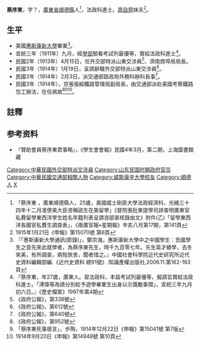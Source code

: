 '''蔡序東'''{{BD|1884年||1914年||catIdx=C蔡}}，字？，[[廣東省|廣東省]][[順德縣|順德縣]]人<ref>「蔡序東 ，廣東順德縣人，25歲，美國威士剛臣大學法政經濟科，光緒三十四年十二月准使美大臣咨稱該生在美留學」《督院張批東提學司詳查明廣東官私費留學東西洋學生姓名年籍列表呈請咨部查核錄由文》附件(乙)「留學東西洋各國官私費生調查表」，《兩廣官報•星期報》辛亥八月第17期，第141頁</ref>，法政科進士。[[周自齊|周自齊]]妹夫<ref>1915年1月21日《申報》第15070號 第6頁</ref>。

== 生平 ==
* 美國[[惠斯康新大學|惠斯康新大學]]畢業<ref>『「惠斯康新大學通訊(節錄)」，鄭宗海，惠斯康新大學中之中國學生：吾國學生之首先來此就學者，為蔡序東先生，時千九百零七年。先生英才績學，去冬來美，有所調查，病歿旅舍，聞者惜之。』中國社會科學院近代史研究所近代史資料編輯部編.《近代史資料 總91號》.知識產權出版社,2006.11.第162-163頁</ref>。
* 宣統三年（1911年）九月，經[[學部|學部]]驗看考試列最優等，賞給法政科進士<ref>『蔡序東，年27歲，廣東人。習法政科，本屆考試列最優等，擬請旨賞給法政科進士。「溥偉等為請分別給予遊學畢業生出身以示獎勵事摺」，宣統三年九月初六日。』《歷史檔案》1997年第4期</ref>。
* 民國2年（1913年）4月15日，任外交部特派山東交涉員<ref>《政府公報》，第338號</ref>、濟南商埠局局長。
* 民國3年（1914年）1月19日，呈請辭職外交部特派山東交涉員<ref>《政府公報》，第612號</ref>。
* 民國3年（1914年）2月3日，派交通部路政局外務科辦科長事<ref>《政府公報》，第640號</ref>。
* 民國3年（1914年），京張張綏鐵路管理局副局長，由交通部派赴美國考察鐵路包工辦法，在任病故<ref>《政府公報》，第952號</ref><ref>「蔡序東死事感言」，步陶，1914年12月22日《申報》第15041號 第7版</ref><ref>1914年9月20日《申報》第14948號 第10頁</ref>。

==註釋==
{{reflist}}

== 参考资料 ==

*『贊助會員蔡序東君事略』，《學生會會報》民國4年3月，第二期，上海圖書館藏
{{宣統三年游學畢業進士}}
{{中华民国大陆时期政治人物小作品}}
{{DEFAULTSORT:C蔡}}
[[Category:中華民國外交部特派交涉員|Category:中華民國外交部特派交涉員]]
[[Category:山东民国时期政府官员|Category:山东民国时期政府官员]]
[[Category:中華民國交通部相關人物|Category:中華民國交通部相關人物]]
[[Category:威斯康辛大學校友|Category:威斯康辛大學校友]]
[[Category:順德人|Category:順德人]]
[[Category:蔡姓|X]]